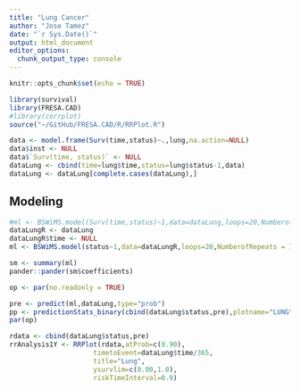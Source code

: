 ```yaml
---
title: "Lung Cancer"
author: "Jose Tamez"
date: "`r Sys.Date()`"
output: html_document
editor_options: 
  chunk_output_type: console
---
```


```r
knitr::opts_chunk$set(echo = TRUE)
```

```r
library(survival)
library(FRESA.CAD)
#library(corrplot)
source("~/GitHub/FRESA.CAD/R/RRPlot.R")


```

```r


data <- model.frame(Surv(time,status)~.,lung,na.action=NULL)
data$inst <- NULL
data$`Surv(time, status)` <- NULL
dataLung <- cbind(time=lung$time,status=lung$status-1,data)
dataLung <- dataLung[complete.cases(dataLung),]
```

## Modeling
```r
#ml <- BSWiMS.model(Surv(time,status)~1,data=dataLung,loops=20,NumberofRepeats = 10)
dataLungR <- dataLung
dataLungR$time <- NULL
ml <- BSWiMS.model(status~1,data=dataLungR,loops=20,NumberofRepeats = 10)

sm <- summary(ml)
pander::pander(sm$coefficients)
```

```r
op <- par(no.readonly = TRUE)

pre <- predict(ml,dataLung,type="prob")
pp <- predictionStats_binary(cbind(dataLung$status,pre),plotname="LUNG")
par(op)

rdata <- cbind(dataLung$status,pre)
rrAnalysis1Y <- RRPlot(rdata,atProb=c(0.90),
                     timetoEvent=dataLung$time/365,
                     title="Lung",
                     ysurvlim=c(0.00,1.0),
                     riskTimeInterval=0.9)


```

